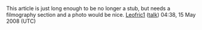 <article id="17435316" title=Talk:Jean-Marc Barr/Comments>
	<talkpage id="17435316" title="Talk:Jean-Marc Barr/Comments">
This article is just long enough to be no longer a stub, but needs a filmography section and a photo would be nice. [[User:Leofric1|Leofric1]] ([[User talk:Leofric1|talk]]) 04:38, 15 May 2008 (UTC)
	</talkpage>
</article>